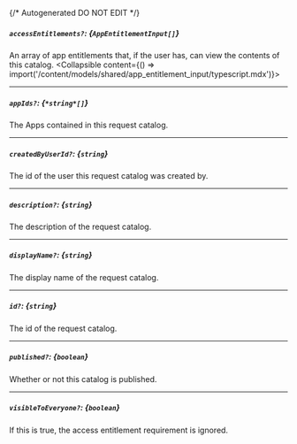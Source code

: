 {/* Autogenerated DO NOT EDIT  */}

##### `accessEntitlements?`: *{`AppEntitlementInput[]`}*
An array of app entitlements that, if the user has, can view the contents of this catalog.
<Collapsible content={() => import('/content/models/shared/app_entitlement_input/typescript.mdx')}>
</Collapsible>

---
##### `appIds?`: *{`*string*[]`}*
The Apps contained in this request catalog.

---
##### `createdByUserId?`: *{`string`}*
The id of the user this request catalog was created by.

---
##### `description?`: *{`string`}*
The description of the request catalog.

---
##### `displayName?`: *{`string`}*
The display name of the request catalog.

---
##### `id?`: *{`string`}*
The id of the request catalog.

---
##### `published?`: *{`boolean`}*
Whether or not this catalog is published.

---
##### `visibleToEveryone?`: *{`boolean`}*
If this is true, the access entitlement requirement is ignored.

